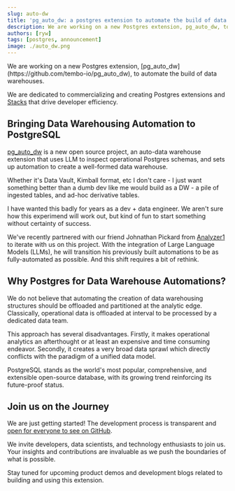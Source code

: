 ```yaml
---
slug: auto-dw
title: 'pg_auto_dw: a postgres extension to automate the build of data warehouses'
description: We are working on a new Postgres extension, pg_auto_dw, to automate the build of data warehouses.
authors: [ryw]
tags: [postgres, announcement]
image: ./auto_dw.png
---
```


<Callout title='tl;dr' variant='tip'>
     We are working on a new Postgres extension, [pg_auto_dw](https://github.com/tembo-io/pg_auto_dw), to automate the build of data warehouses.
</Callout>

We are dedicated to commercializing and creating Postgres extensions and [Stacks](https://tembo.io/docs/product/stacks/intro-to-stacks) that drive developer efficiency. 

## Bringing Data Warehousing Automation to PostgreSQL

[pg_auto_dw](https://github.com/tembo-io/pg_auto_dw) is a new open source project, an auto-data warehouse extension that uses LLM to inspect operational Postgres schemas, and sets up automation to create a well-formed data warehouse. 

Whether it's Data Vault, Kimball format, etc I don't care - I just want something better than a dumb dev like me would build as a DW - a pile of ingested tables, and ad-hoc derivative tables. 

I have wanted this badly for years as a dev + data engineer. We aren't sure how this experimend will work out, but kind of fun to start something without certainty of success. 

We've recently partnered with our friend Johnathan Pickard from [Analyzer1](https://www.analyzer1.com/) to iterate with us on this project. With the integration of Large Language Models (LLMs), he will transition his previously built automations to be as fully-automated as possible. And this shift requires a bit of rethink. 

## Why Postgres for Data Warehouse Automations?  

We do not believe that automating the creation of data warehousing structures should be offloaded and partitioned at the analytic edge.  Classically, operational data is offloaded at interval to be processed by a dedicated data team. 

This approach has several disadvantages. Firstly, it makes operational analytics an afterthought or at least an expensive and time consuming endeavor.  Secondly, it creates a very broad data sprawl which directly conflicts with the paradigm of a unified data model.  

PostgreSQL stands as the world's most popular, comprehensive, and extensible open-source database, with its growing trend reinforcing its future-proof status.

## Join us on the Journey

We are just getting started! The development process is transparent and [open for everyone to see on GitHub](https://github.com/tembo-io/pg_auto_dw). 

We invite developers, data scientists, and technology enthusiasts to join us. Your insights and contributions are invaluable as we push the boundaries of what is possible.

Stay tuned for upcoming product demos and development blogs related to building and using this extension. 